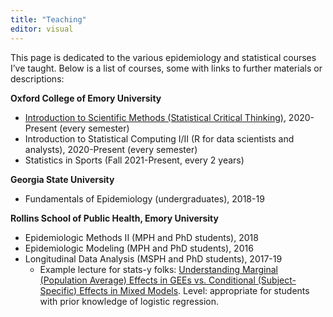 ```yaml
---
title: "Teaching"
editor: visual
---
```


This page is dedicated to the various epidemiology and statistical courses I’ve taught. Below is a list of courses, some with links to further materials or descriptions:

**Oxford College of Emory University**

* [Introduction to Scientific Methods (Statistical Critical Thinking)](QTM_110.qmd), 2020-Present (every semester)
* Introduction to Statistical Computing I/II (R for data scientists and analysts), 2020-Present (every semester)
* Statistics in Sports (Fall 2021-Present, every 2 years)


**Georgia State University**

* Fundamentals of Epidemiology (undergraduates), 2018-19

**Rollins School of Public Health, Emory University**

* Epidemiologic Methods II (MPH and PhD students), 2018
* Epidemiologic Modeling (MPH and PhD students), 2016
* Longitudinal Data Analysis (MSPH and PhD students), 2017-19
    + Example lecture for stats-y folks: [Understanding Marginal (Population Average) Effects in GEEs vs. Conditional (Subject-Specific) Effects in Mixed Models](lecture-9_mixed_marginal_interpretations.pdf). Level: appropriate for students with prior knowledge of logistic regression.